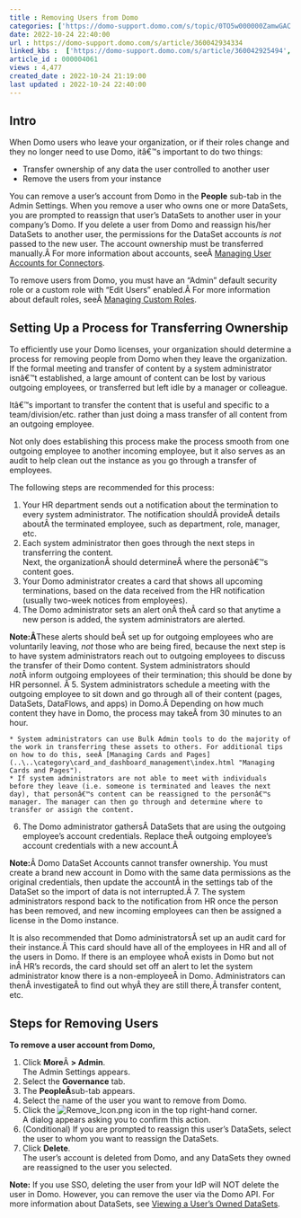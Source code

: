 ```yaml
---
title : Removing Users from Domo
categories: ['https://domo-support.domo.com/s/topic/0TO5w000000ZamwGAC']
date: 2022-10-24 22:40:00
url : https://domo-support.domo.com/s/article/360042934334
linked_kbs :  ['https://domo-support.domo.com/s/article/360042925494', 'https://domo-support.domo.com/s/knowledge-base', 'https://domo-support.domo.com/s/article/360043429913', 'https://domo-support.domo.com/s/article/360043429953', 'https://domo-support.domo.com/s/article/360043438973', 'https://domo-support.domo.com/s/article/360042926054', 'https://domo-support.domo.com/s/article/360042934894', 'https://domo-support.domo.com/s/article/360043429933', 'https://domo-support.domo.com/s/article/360043429693', 'https://domo-support.domo.com/s/topic/0TO5w000000ZamwGAC', 'https://domo-support.domo.com/s/article/360042934334']
article_id : 000004061
views : 4,477
created_date : 2022-10-24 21:19:00
last updated : 2022-10-24 22:40:00
---
```




Intro
-----


When Domo users who leave your organization, or if their roles change and they no longer need to use Domo, itâ€™s important to do two things:



* Transfer ownership of any data the user controlled to another user
* Remove the users from your instance


You can remove a user's account from Domo in the **People** sub-tab in the Admin Settings. When you remove a user who owns one or more DataSets, you are prompted to reassign that user's DataSets to another user in your company's Domo. If you delete a user from Domo and reassign his/her DataSets to another user, the permissions for the DataSet accounts *is not* passed to the new user. The account ownership must be transferred manually.Â For more information about accounts, seeÂ [Managing User Accounts for Connectors](..\managing_user_accounts_for_connectors\index.html "Managing User Accounts for Connectors").


To remove users from Domo, you must have an "Admin" default security role or a custom role with "Edit Users" enabled.Â For more information about default roles, seeÂ [Managing Custom Roles](..\managing_custom_roles\index.html "Default Security Role Reference").


Setting Up a Process for Transferring Ownership
-----------------------------------------------


To efficiently use your Domo licenses, your organization should determine a process for removing people from Domo when they leave the organization. If the formal meeting and transfer of content by a system administrator isnâ€™t established, a large amount of content can be lost by various outgoing employees, or transferred but left idle by a manager or colleague.


Itâ€™s important to transfer the content that is useful and specific to a team/division/etc. rather than just doing a mass transfer of all content from an outgoing employee.


Not only does establishing this process make the process smooth from one outgoing employee to another incoming employee, but it also serves as an audit to help clean out the instance as you go through a transfer of employees.


The following steps are recommended for this process:


1. Your HR department sends out a notification about the termination to every system administrator. The notification shouldÂ provideÂ details aboutÂ the terminated employee, such as department, role, manager, etc.
2. Each system administrator then goes through the next steps in transferring the content.  
Next, the organizationÂ should determineÂ where the personâ€™s content goes.
3. Your Domo administrator creates a card that shows all upcoming terminations, based on the data received from the HR notification (usually two-week notices from employees).
4. The Domo administrator sets an alert onÂ theÂ card so that anytime a new person is added, the system administrators are alerted.


**Note:Â**These alerts should beÂ set up for outgoing employees who are voluntarily leaving, *not* those who are being fired, because the next step is to have system administrators reach out to outgoing employees to discuss the transfer of their Domo content. System administrators should *not*Â inform outgoing employees of their termination; this should be done by HR personnel.
Â
5. System administrators schedule a meeting with the outgoing employee to sit down and go through all of their content (pages, DataSets, DataFlows, and apps) in Domo.Â Depending on how much content they have in Domo, the process may takeÂ from 30 minutes to an hour.



	* System administrators can use Bulk Admin tools to do the majority of the work in transferring these assets to others. For additional tips on how to do this, seeÂ [Managing Cards and Pages](..\..\category\card_and_dashboard_management\index.html "Managing Cards and Pages").
	* If system administrators are not able to meet with individuals before they leave (i.e. someone is terminated and leaves the next day), that personâ€™s content can be reassigned to the personâ€™s manager. The manager can then go through and determine where to transfer or assign the content.
6. The Domo administrator gathersÂ DataSets that are using the outgoing employee's account credentials. Replace theÂ outgoing employee's account credentials with a new account.Â 


**Note:**Â Domo DataSet Accounts cannot transfer ownership. You must create a brand new account in Domo with the same data permissions as the original credentials, then update the accountÂ in the settings tab of the DataSet so the import of data is not interrupted.Â
7. The system administrators respond back to the notification from HR once the person has been removed, and new incoming employees can then be assigned a license in the Domo instance.


It is also recommended that Domo administratorsÂ set up an audit card for their instance.Â This card should have all of the employees in HR and all of the users in Domo. If there is an employee whoÂ exists in Domo but not inÂ HR's records, the card should set off an alert to let the system administrator know there is a non-employeeÂ in Domo. Administrators can thenÂ investigateÂ to find out whyÂ they are still there,Â transfer content, etc.


Steps for Removing Users
------------------------


**To remove a user account from Domo,**


1. Click **More**Â **> Admin**.  
The Admin Settings appears.
2. Select the **Governance** tab.
3. The **PeopleÂ**sub-tab appears.
4. Select the name of the user you want to remove from Domo.
5. Click the ![Remove_Icon.png](Remove_Icon.png) icon in the top right-hand corner.  
A dialog appears asking you to confirm this action.
6. (Conditional) If you are prompted to reassign this user's DataSets, select the user to whom you want to reassign the DataSets.
7. Click **Delete**.  
The user's account is deleted from Domo, and any DataSets they owned are reassigned to the user you selected.


**Note:** If you use SSO, deleting the user from your IdP will NOT delete the user in Domo. However, you can remove the user via the Domo API.
For more information about DataSets, see [Viewing a User's Owned DataSets](..\viewing_a_users_owned_datasets\index.html "Managing DataSets").